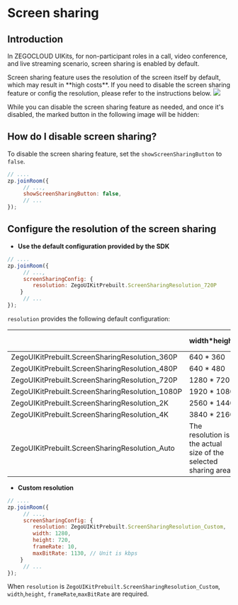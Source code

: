 # Screen sharing

## Introduction

In ZEGOCLOUD UIKits, for non-participant roles in a call, video conference, and live streaming scenario, screen sharing is enabled by default.

<Warning title="Warning">
Screen sharing feature uses the resolution of the screen itself by default, which may result in **high costs**. If you need to disable the screen sharing feature or config the resolution, please refer to the instructions below.
</Warning>

<Frame width="512" height="auto" caption="">
  <img src="https://storage.zego.im/sdk-doc/Pics/Prebuilt_Web/joinRoom_screenShare.jpg" />
</Frame>


While you can disable the screen sharing feature as needed, and once it's disabled, the marked button in the following image will be hidden:


## How do I disable screen sharing?

To disable the screen sharing feature, set the `showScreenSharingButton` to `false`. 

```javascript
// ....
zp.joinRoom({
     // ...,
     showScreenSharingButton: false,
     // ...
});
```

## Configure the resolution of the screen sharing

- **Use the default configuration provided by the SDK**

```javascript
// ....
zp.joinRoom({
     // ...,
     screenSharingConfig: {
        resolution: ZegoUIKitPrebuilt.ScreenSharingResolution_720P
    }
     // ...
});
```
`resolution` provides the following default configuration:

|                                                 | width*height                                                    | frameRate | bitrate (kbps) |
| ----------------------------------------------- | --------------------------------------------------------------- | --------- | -------------- |
| ZegoUIKitPrebuilt.ScreenSharingResolution_360P  | 640 * 360                                                       | 15        | 400            |
| ZegoUIKitPrebuilt.ScreenSharingResolution_480P  | 640 * 480                                                       | 15        | 500            |
| ZegoUIKitPrebuilt.ScreenSharingResolution_720P  | 1280 * 720                                                      | 15        | 1130           |
| ZegoUIKitPrebuilt.ScreenSharingResolution_1080P | 1920 * 1080                                                     | 15        | 1500           |
| ZegoUIKitPrebuilt.ScreenSharingResolution_2K    | 2560 * 1440                                                     | 15        | 6000           |
| ZegoUIKitPrebuilt.ScreenSharingResolution_4K    | 3840 * 2160                                                     | 15        | 10000          |
| ZegoUIKitPrebuilt.ScreenSharingResolution_Auto  | The resolution is the actual size of the selected sharing area. | 15        | auto           |

- **Custom resolution**

```javascript
// ....
zp.joinRoom({
     // ...,
     screenSharingConfig: {
        resolution: ZegoUIKitPrebuilt.ScreenSharingResolution_Custom,
        width: 1280, 
        height: 720,
        frameRate: 10,
        maxBitRate: 1130, // Unit is kbps
    }
     // ...
});
```

When `resolution` is `ZegoUIKitPrebuilt.ScreenSharingResolution_Custom`, `width`,`height`, `frameRate`,`maxBitRate` are required.
